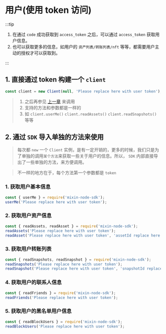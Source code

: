 # 用户(使用 token 访问)

:::tip

1. 在通过 `code` 成功获取到 `access_token` 之后，可以通过 `access_token` 获取用户信息。
2. 也可以获取更多的信息，如用户的 `资产列表/转账列表/nft` 等等，都需要用户主动的授权才可以获取到。

:::

## 1. 直接通过 token 构建一个 `client`

```js
const client = new Client(null, 'Please replace here with user token');
```

> 1. 之后再参见 [上一章](/docs/server/client/prev) 来调用
> 2. 支持的方法和参数都是一样的
> 3. 如 `client.userMe()` `client.readAssets()` `client.readSnapshots()` 等等

## 2. 通过 `SDK` 导入单独的方法来使用

> 每次都 `new` 一个 `Client` 实例，是有一定开销的，更多的时候，我们只是为了单独的调用`某个方法`来获取一些关于用户的信息。所以， `SDK` 内部直接导出了一些单独的方法，来方便调用。

> 不一样的地方在于，每个方法第一个参数都是 `token`

### 1. 获取用户基本信息

```js
const { userMe } = require('mixin-node-sdk');
userMe('Please replace here with user token');
```

### 2. 获取用户资产信息

```js
const { readAssets, readAsset } = require('mixin-node-sdk');
readAssets('Please replace here with user token');
readAsset('Please replace here with user token', 'assetId replace here');
```

### 3. 获取用户转账列表

```js
const { readSnapshots, readSnapshot } = require('mixin-node-sdk');
readSnapshots('Please replace here with user token');
readSnapshot('Please replace here with user token', 'snapshotId replace here');
```

### 4. 获取用户的联系人信息

```js
const { readFriends } = require('mixin-node-sdk');
readFriends('Please replace here with user token');
```

### 5. 获取用户的黑名单用户信息

```js
const { readBlockUsers } = require('mixin-node-sdk');
readBlockUsers('Please replace here with user token');
```
